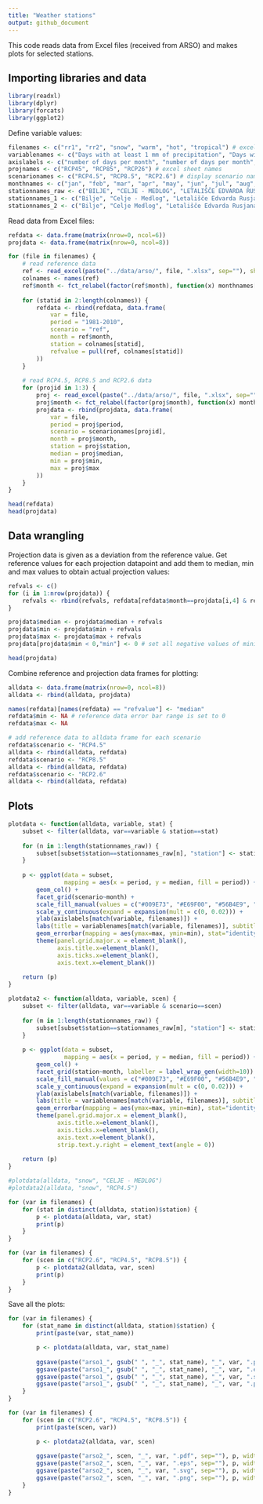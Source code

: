 ```yaml
---
title: "Weather stations"
output: github_document
---
```


This code reads data from Excel files (received from ARSO) and makes plots for 
selected stations.

## Importing libraries and data

```r
library(readxl)
library(dplyr)
library(forcats)
library(ggplot2)
```

Define variable values:

```r
filenames <- c("rr1", "rr2", "snow", "warm", "hot", "tropical") # excel file names
variablenames <- c("Days with at least 1 mm of precipitation", "Days with at least 20 mm of precipitation", "Days with snow", expression("Warm days (T"["max"]*" \u2265 25\u00B0C)"), expression("Hot days (T"["max"]*" \u2265 30\u00B0C)"), expression("Tropical nights (T"["min"]*" \u2265 20\u00B0C)")) # display variable names
axislabels <- c("number of days per month", "number of days per month", "number of days per month", "number of days per month", "number of days per month", "number of nights per month")
projnames <- c("RCP45", "RCP85", "RCP26") # excel sheet names
scenarionames <- c("RCP4.5", "RCP8.5", "RCP2.6") # display scenario names
monthnames <- c("jan", "feb", "mar", "apr", "may", "jun", "jul", "aug", "sep", "oct", "nov", "dec")
stationnames_raw <- c("BILJE", "CELJE - MEDLOG", "LETALIŠČE EDVARDA RUSJANA MARIBOR", "LJUBLJANA - BEŽIGRAD", "MURSKA SOBOTA - RAKIČAN", "NOVO MESTO", "PORTOROŽ - LETALIŠČE", "RATEČE", "CERKLJE - LETALIŠČE", "ŠMARTNO PRI SLOVENJ GRADCU")
stationnames_1 <- c("Bilje", "Celje - Medlog", "Letališče Edvarda Rusjana Maribor", "Ljubljana - Bežigrad", "Murska Sobota - Rakičan", "Novo mesto", "Portorož - letališče", "Rateče", "Cerklje - letališče", "Šmartno pri Slovenj Gradcu")
stationnames_2 <- c("Bilje", "Celje Medlog", "Letališče Edvarda Rusjana Maribor", "Ljubljana Bežigrad", "Murska Sobota Rakičan", "Novo mesto", "Portorož letališče", "Rateče", "Cerklje letališče", "Šmartno pri Slovenj Gradcu")
```

Read data from Excel files:

```r
refdata <- data.frame(matrix(nrow=0, ncol=6))
projdata <- data.frame(matrix(nrow=0, ncol=8))

for (file in filenames) {
    # read reference data
    ref <- read_excel(paste("../data/arso/", file, ".xlsx", sep=""), sheet=1)
    colnames <- names(ref)
    ref$month <- fct_relabel(factor(ref$month), function(x) monthnames[as.numeric(x)])
    
    for (statid in 2:length(colnames)) {
        refdata <- rbind(refdata, data.frame(
            var = file,
            period = "1981-2010",
            scenario = "ref",
            month = ref$month,
            station = colnames[statid],
            refvalue = pull(ref, colnames[statid])
        ))
    }
    
    # read RCP4.5, RCP8.5 and RCP2.6 data
    for (projid in 1:3) {
        proj <- read_excel(paste("../data/arso/", file, ".xlsx", sep=""), sheet = projid+1)
        proj$month <- fct_relabel(factor(proj$month), function(x) monthnames[as.numeric(x)])
        projdata <- rbind(projdata, data.frame(
            var = file,
            period = proj$period,
            scenario = scenarionames[projid],
            month = proj$month,
            station = proj$station,
            median = proj$median,
            min = proj$min,
            max = proj$max
        ))
    }
}

head(refdata)
head(projdata)
```

## Data wrangling

Projection data is given as a deviation from the reference value.
Get reference values for each projection datapoint and add them to median, 
min and max values to obtain actual projection values:

```r
refvals <- c()
for (i in 1:nrow(projdata)) {
    refvals <- rbind(refvals, refdata[refdata$month==projdata[i,4] & refdata$station==projdata[i,5] & refdata$var==projdata[i,1], "refvalue"])
}

projdata$median <- projdata$median + refvals
projdata$min <- projdata$min + refvals
projdata$max <- projdata$max + refvals
projdata[projdata$min < 0,"min"] <- 0 # set all negative values of minimum values to zero

head(projdata)
```

Combine reference and projection data frames for plotting:

```r
alldata <- data.frame(matrix(nrow=0, ncol=8))
alldata <- rbind(alldata, projdata)

names(refdata)[names(refdata) == "refvalue"] <- "median"
refdata$min <- NA # reference data error bar range is set to 0
refdata$max <- NA

# add reference data to alldata frame for each scenario
refdata$scenario <- "RCP4.5"
alldata <- rbind(alldata, refdata)
refdata$scenario <- "RCP8.5"
alldata <- rbind(alldata, refdata)
refdata$scenario <- "RCP2.6"
alldata <- rbind(alldata, refdata)
```

## Plots

```r
plotdata <- function(alldata, variable, stat) {
    subset <- filter(alldata, var==variable & station==stat)
    
    for (n in 1:length(stationnames_raw)) {
        subset[subset$station==stationnames_raw[n], "station"] <- stationnames_1[n]
    }
    
    p <- ggplot(data = subset, 
                mapping = aes(x = period, y = median, fill = period)) + 
        geom_col() +
        facet_grid(scenario~month) + 
        scale_fill_manual(values = c("#009E73", "#E69F00", "#56B4E9", "#D55E00")) +
        scale_y_continuous(expand = expansion(mult = c(0, 0.02))) +
        ylab(axislabels[match(variable, filenames)]) + 
        labs(title = variablenames[match(variable, filenames)], subtitle = stationnames_1[match(stat, stationnames_raw)], fill="period") +
        geom_errorbar(mapping = aes(ymax=max, ymin=min), stat="identity", size=0.3, width=0.9) +
        theme(panel.grid.major.x = element_blank(),
              axis.title.x=element_blank(),
              axis.ticks.x=element_blank(),
              axis.text.x=element_blank())
    
    return (p)
}

plotdata2 <- function(alldata, variable, scen) {
    subset <- filter(alldata, var==variable & scenario==scen)
    
    for (m in 1:length(stationnames_raw)) {
        subset[subset$station==stationnames_raw[m], "station"] <- stationnames_2[m]
    }
    
    p <- ggplot(data = subset, 
                mapping = aes(x = period, y = median, fill = period)) + 
        geom_col() +
        facet_grid(station~month, labeller = label_wrap_gen(width=10)) + 
        scale_fill_manual(values = c("#009E73", "#E69F00", "#56B4E9", "#D55E00")) +
        scale_y_continuous(expand = expansion(mult = c(0, 0.02))) +
        ylab(axislabels[match(variable, filenames)]) + 
        labs(title = variablenames[match(variable, filenames)], subtitle = scen, fill="period") +
        geom_errorbar(mapping = aes(ymax=max, ymin=min), stat="identity", size=0.3, width=0.9) +
        theme(panel.grid.major.x = element_blank(),
              axis.title.x=element_blank(),
              axis.ticks.x=element_blank(),
              axis.text.x=element_blank(),
              strip.text.y.right = element_text(angle = 0))
    
    return (p)
}

#plotdata(alldata, "snow", "CELJE - MEDLOG")
#plotdata2(alldata, "snow", "RCP4.5")
```

```r
for (var in filenames) {
    for (stat in distinct(alldata, station)$station) {
        p <- plotdata(alldata, var, stat)
        print(p)
    }
}
```

```r
for (var in filenames) {
    for (scen in c("RCP2.6", "RCP4.5", "RCP8.5")) {
        p <- plotdata2(alldata, var, scen)
        print(p)
    }
}
```

Save all the plots:

```r
for (var in filenames) {
    for (stat_name in distinct(alldata, station)$station) {
        print(paste(var, stat_name))

        p <- plotdata(alldata, var, stat_name)
        
        ggsave(paste("arso1_", gsub(" ", "_", stat_name), "_", var, ".pdf", sep=""), p, width=8, height=4, units="in", path="../output/pdf/arso", device=cairo_pdf)
        ggsave(paste("arso1_", gsub(" ", "_", stat_name), "_", var, ".eps", sep=""), p, width=8, height=4, units="in", path="../output/eps/arso", device=cairo_ps)
        ggsave(paste("arso1_", gsub(" ", "_", stat_name), "_", var, ".svg", sep=""), p, width=8, height=4, units="in", path="../output/svg/arso")
        ggsave(paste("arso1_", gsub(" ", "_", stat_name), "_", var, ".png", sep=""), p, width=8, height=4, units="in", path="../output/png/arso", dpi=500)
    }
}
```

```r
for (var in filenames) {
    for (scen in c("RCP2.6", "RCP4.5", "RCP8.5")) {
        print(paste(scen, var))

        p <- plotdata2(alldata, var, scen)
        
        ggsave(paste("arso2_", scen, "_", var, ".pdf", sep=""), p, width=8, height=8, units="in", path="../output/pdf/arso", device=cairo_pdf)
        ggsave(paste("arso2_", scen, "_", var, ".eps", sep=""), p, width=8, height=8, units="in", path="../output/eps/arso", device=cairo_ps)
        ggsave(paste("arso2_", scen, "_", var, ".svg", sep=""), p, width=8, height=8, units="in", path="../output/svg/arso")
        ggsave(paste("arso2_", scen, "_", var, ".png", sep=""), p, width=8, height=8, units="in", path="../output/png/arso", dpi=500)
    }
}
```